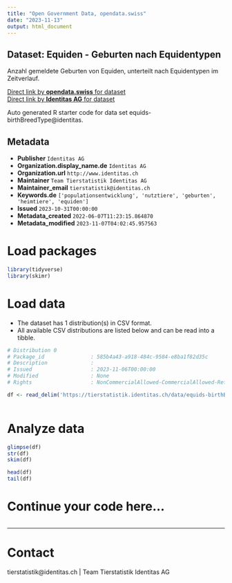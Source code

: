 ```yaml
---
title: "Open Government Data, opendata.swiss"
date: "2023-11-13"
output: html_document
---
```


## Dataset: Equiden - Geburten nach Equidentypen

Anzahl gemeldete Geburten von Equiden, unterteilt nach Equidentypen im Zeitverlauf. 

[Direct link by **opendata.swiss** for dataset](https://opendata.swiss/de/dataset/equiden-geburten-nach-equidentypen)<br>
[Direct link by **Identitas AG** for dataset](https://tierstatistik.identitas.ch/)

Auto generated R starter code for data set equids-birthBreedType@identitas.

## Metadata

- **Publisher** `Identitas AG`
- **Organization.display_name.de** `Identitas AG`
- **Organization.url** `http://www.identitas.ch`
- **Maintainer** `Team Tierstatistik Identitas AG`
- **Maintainer_email** `tierstatistik@identitas.ch`
- **Keywords.de** `['populationsentwicklung', 'nutztiere', 'geburten', 'heimtiere', 'equiden']`
- **Issued** `2023-10-31T00:00:00`
- **Metadata_created** `2022-06-07T11:23:15.864870`
- **Metadata_modified** `2023-11-07T04:02:45.957563`


# Load packages

```r

library(tidyverse)
library(skimr)

```

# Load data

-   The dataset has 1 distribution(s) in CSV format.
-   All available CSV distributions are listed below and can be read into a tibble.

```r

# Distribution 0
# Package_id               : 585b4a43-a918-484c-9584-e8ba1f82d35c
# Description              : 
# Issued                   : 2023-11-06T00:00:00
# Modified                 : None
# Rights                   : NonCommercialAllowed-CommercialAllowed-ReferenceRequired

df <- read_delim('https://tierstatistik.identitas.ch/data/equids-birthBreedType.csv')



```

# Analyze data

```r

glimpse(df)
str(df)
skim(df)

head(df)
tail(df)

```

# Continue your code here...

```r

```

------------------------------------------------------------------------

# Contact

tierstatistik@identitas.ch | Team Tierstatistik Identitas AG
